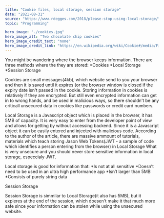 ---
title: "Cookie files, local storage, session storage"
date: "2021-08-31"
source: "https://www.rdegges.com/2018/please-stop-using-local-storage/"
topic: "Programming"

hero_image: "./cookies.jpg"
hero_image_alt: "Two chocolate chip cookies"
hero_image_credit_text: "none"
hero_image_credit_link: "https://en.wikipedia.org/wiki/Cookie#/media/File:2ChocolateChipCookies.jpg"
---


You might be wandering where the browser keeps information.
There are three methods where the they are stored:
*Cookies
*Local Storage
*Session Storage

Cookies are small messages(4kb), which website send to you your 
browser and then it is saved until it expires (or the browser window is closed
if the expiry date isn't passed in the cookie. Storing information in
cookies is relatively if they are encrypted. But still even encrypted
information can get in to wrong hands, and be used in malicious ways, 
so there shouldn't be any criticall unsecured data in cookies like passwords
or credit card numbers.

Local Storage is a Javascript object which is placed in the browser, it
has 5MB of capacity. It is very easy to enter from the developer point of 
view and allows for getting by without accessing backend. Since it is
a Javascript object it can be easily entered and injected with malicious 
code. According to the author of the article, there are massive ammount of 
tutorials, materials which teach storing Jason Web Tokens(JWT - a sample of
code which identifies a person entering from the browser) in Local Storage
What is very unsecure and you should never store sensitive information in
local storage, especcialy JWT.

Local storage is good for information that:
*Is not at all sensitive
*Doesn’t need to be used in an ultra high performance app
*Isn’t larger than 5MB
*Consists of purely string data

Session Storage

Session Storage is simmilar to Local Storage(it also has 5MB), but it expieres at
the end of the session, which doesen't make it that much more safe
since your information can be stolen while using the unsecured website.


